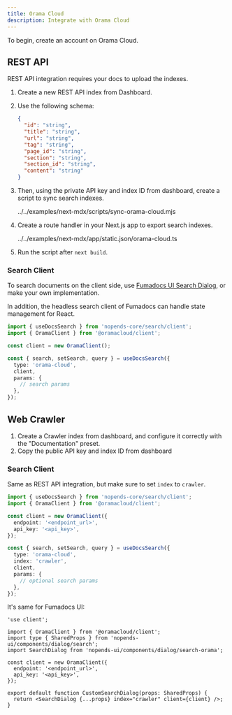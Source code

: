 ```yaml
---
title: Orama Cloud
description: Integrate with Orama Cloud
---
```


To begin, create an account on Orama Cloud.

## REST API

REST API integration requires your docs to upload the indexes.

1. Create a new REST API index from Dashboard.
2. Use the following schema:

   ```json
   {
     "id": "string",
     "title": "string",
     "url": "string",
     "tag": "string",
     "page_id": "string",
     "section": "string",
     "section_id": "string",
     "content": "string"
   }
   ```

3. Then, using the private API key and index ID from dashboard, create a script to sync search indexes.

   <include cwd meta='title="sync-index.mjs"' lang="js">
     ../../examples/next-mdx/scripts/sync-orama-cloud.mjs
   </include>

4. Create a route handler in your Next.js app to export search indexes.

   <include cwd meta='title="app/static.json/route.ts"'>
     ../../examples/next-mdx/app/static.json/orama-cloud.ts
   </include>

5. Run the script after `next build`.

### Search Client

To search documents on the client side, use [Fumadocs UI Search Dialog](/docs/ui/search#orama-cloud), or make your own implementation.

In addition, the headless search client of Fumadocs can handle state management for React.

```ts
import { useDocsSearch } from 'nopends-core/search/client';
import { OramaClient } from '@oramacloud/client';

const client = new OramaClient();

const { search, setSearch, query } = useDocsSearch({
  type: 'orama-cloud',
  client,
  params: {
    // search params
  },
});
```

## Web Crawler

1. Create a Crawler index from dashboard, and configure it correctly with the "Documentation" preset.
2. Copy the public API key and index ID from dashboard

### Search Client

Same as REST API integration, but make sure to set `index` to `crawler`.

```ts
import { useDocsSearch } from 'nopends-core/search/client';
import { OramaClient } from '@oramacloud/client';

const client = new OramaClient({
  endpoint: '<endpoint_url>',
  api_key: '<api_key>',
});

const { search, setSearch, query } = useDocsSearch({
  type: 'orama-cloud',
  index: 'crawler',
  client,
  params: {
    // optional search params
  },
});
```

It's same for Fumadocs UI:

```tsx
'use client';

import { OramaClient } from '@oramacloud/client';
import type { SharedProps } from 'nopends-ui/components/dialog/search';
import SearchDialog from 'nopends-ui/components/dialog/search-orama';

const client = new OramaClient({
  endpoint: '<endpoint_url>',
  api_key: '<api_key>',
});

export default function CustomSearchDialog(props: SharedProps) {
  return <SearchDialog {...props} index="crawler" client={client} />;
}
```
